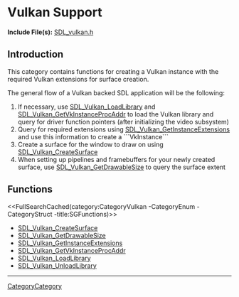 = Vulkan Support =


'''Include File(s):''' [http://hg.libsdl.org/SDL/file/default/include/SDL_vulkan.h SDL_vulkan.h]




== Introduction ==

This category contains functions for creating a Vulkan instance with the required Vulkan extensions for surface creation.

The general flow of a Vulkan backed SDL application will be the following:

# If necessary, use [[SDL_Vulkan_LoadLibrary]] and [[SDL_Vulkan_GetVkInstanceProcAddr]] to load the Vulkan library and query for driver function pointers (after initializing the video subsystem)
# Query for required extensions using [[SDL_Vulkan_GetInstanceExtensions]] and use this information to create a ```VkInstance```
# Create a surface for the window to draw on using [[SDL_Vulkan_CreateSurface]]
# When setting up pipelines and framebuffers for your newly created surface, use [[SDL_Vulkan_GetDrawableSize]] to query the surface extent

== Functions ==
<<FullSearchCached(category:CategoryVulkan -CategoryEnum -CategoryStruct -title:SGFunctions)>>

<!-- BEGIN CATEGORY LIST -->
* [[SDL_Vulkan_CreateSurface]]
* [[SDL_Vulkan_GetDrawableSize]]
* [[SDL_Vulkan_GetInstanceExtensions]]
* [[SDL_Vulkan_GetVkInstanceProcAddr]]
* [[SDL_Vulkan_LoadLibrary]]
* [[SDL_Vulkan_UnloadLibrary]]
<!-- END CATEGORY LIST -->

----
[[CategoryCategory]]
